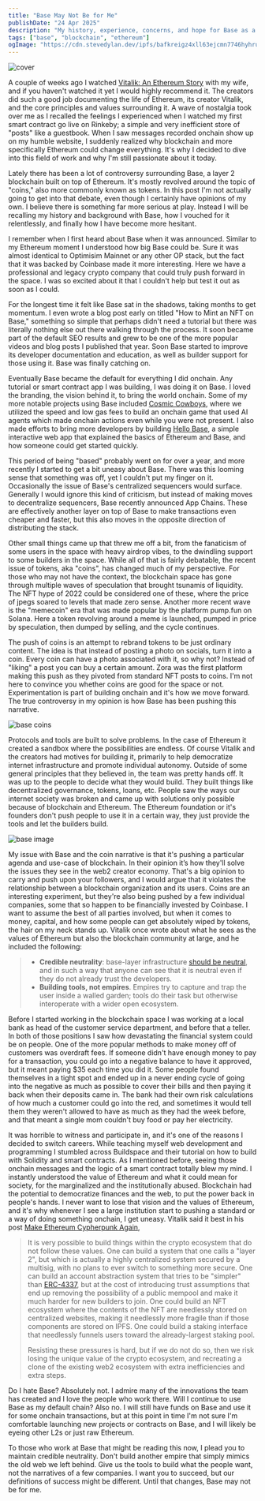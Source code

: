 ```yaml
---
title: "Base May Not Be for Me"
publishDate: "24 Apr 2025"
description: "My history, experience, concerns, and hope for Base as a viable L2 solution"
tags: ["base", "blockchain", "ethereum"]
ogImage: "https://cdn.stevedylan.dev/ipfs/bafkreigz4xll63ejcmn7746hyhruik6uxneglaohbxzpcqorhmm5tvn6qu"
---
```


![cover](https://cdn.stevedylan.dev/ipfs/bafkreigz4xll63ejcmn7746hyhruik6uxneglaohbxzpcqorhmm5tvn6qu)

A couple of weeks ago I watched [Vitalik: An Ethereum Story](https://ethereumfilm.xyz) with my wife, and if you haven't watched it yet I would highly recommend it. The creators did such a good job documenting the life of Ethereum, its creator Vitalik, and the core principles and values surrounding it. A wave of nostalgia took over me as I recalled the feelings I experienced when I watched my first smart contract go live on Rinkeby; a simple and very inefficient store of "posts" like a guestbook. When I saw messages recorded onchain show up on my humble website, I suddenly realized why blockchain and more specifically Ethereum could change everything. It's why I decided to dive into this field of work and why I'm still passionate about it today.

Lately there has been a lot of controversy surrounding Base, a layer 2 blockchain built on top of Ethereum. It's mostly revolved around the topic of "coins," also more commonly known as tokens. In this post I'm not actually going to get into that debate, even though I certainly have opinions of my own. I believe there is something far more serious at play. Instead I will be recalling my history and background with Base, how I vouched for it relentlessly, and finally how I have become more hesitant.

I remember when I first heard about Base when it was announced. Similar to my Ethereum moment I understood how big Base could be. Sure it was almost identical to Optimisim Mainnet or any other OP stack, but the fact that it was backed by Coinbase made it more interesting. Here we have a professional and legacy crypto company that could truly push forward in the space. I was so excited about it that I couldn't help but test it out as soon as I could.

For the longest time it felt like Base sat in the shadows, taking months to get momentum. I even wrote a blog post early on titled "How to Mint an NFT on Base," something so simple that perhaps didn't need a tutorial but there was literally nothing else out there walking through the process. It soon became part of the default SEO results and grew to be one of the more popular videos and blog posts I published that year. Soon Base started to improve its developer documentation and education, as well as builder support for those using it. Base was finally catching on.

Eventually Base became the default for everything I did onchain. Any tutorial or smart contract app I was building, I was doing it on Base. I loved the branding, the vision behind it, to bring the world onchain. Some of my more notable projects using Base included [Cosmic Cowboys](https://ethglobal.com/showcase/cosmic-cowboys-3q0co), where we utilized the speed and low gas fees to build an onchain game that used AI agents which made onchain actions even while you were not present. I also made efforts to bring more developers by building [Hello Base](https://hellobase.dev), a simple interactive web app that explained the basics of Ethereum and Base, and how someone could get started quickly.

This period of being "based" probably went on for over a year, and more recently I started to get a bit uneasy about Base. There was this looming sense that something was off, yet I couldn't put my finger on it. Occasionally the issue of Base's centralized sequencers would surface. Generally I would ignore this kind of criticism, but instead of making moves to decentralize sequencers, Base recently announced App Chains. These are effectively another layer on top of Base to make transactions even cheaper and faster, but this also moves in the opposite direction of distributing the stack.

Other small things came up that threw me off a bit, from the fanaticism of some users in the space with heavy airdrop vibes, to the dwindling support to some builders in the space. While all of that is fairly debatable, the recent issue of tokens, aka "coins", has changed much of my perspective. For those who may not have the context, the blockchain space has gone through multiple waves of speculation that brought tsunamis of liquidity. The NFT hype of 2022 could be considered one of these, where the price of jpegs soared to levels that made zero sense. Another more recent wave is the "memecoin" era that was made popular by the platform pump.fun on Solana. Here a token revolving around a meme is launched, pumped in price by speculation, then dumped by selling, and the cycle continues.

The push of coins is an attempt to rebrand tokens to be just ordinary content. The idea is that instead of posting a photo on socials, turn it into a coin. Every coin can have a photo associated with it, so why not? Instead of "liking" a post you can buy a certain amount. Zora was the first platform making this push as they pivoted from standard NFT posts to coins. I'm not here to convince you whether coins are good for the space or not. Experimentation is part of building onchain and it's how we move forward. The true controversy in my opinion is how Base has been pushing this narrative.

![base coins](https://cdn.stevedylan.dev/ipfs/bafkreia2vm74vv4pzdtxjxgwvztt2eug4ukelhr3lrs6jzywk7jtnudena?filename=image.png)

Protocols and tools are built to solve problems. In the case of Ethereum it created a sandbox where the possibilities are endless. Of course Vitalik and the creators had motives for building it, primarily to help democratize internet infrastructure and promote individual autonomy. Outside of some general principles that they believed in, the team was pretty hands off. It was up to the people to decide what they would build. They built things like decentralized governance, tokens, loans, etc. People saw the ways our internet society was broken and came up with solutions only possible because of blockchain and Ethereum. The Ethereum foundation or it's founders don't push people to use it in a certain way, they just provide the tools and let the builders build.

![base image](https://cdn.stevedylan.dev/ipfs/bafkreifip5jfzeaha4xpankxyhllsixijxz3vvvxjxaahxeuz4lrrpyqpq)

My issue with Base and the coin narrative is that it's pushing a particular agenda and use-case of blockchain. In their opinion it’s how they'll solve the issues they see in the web2 creator economy. That's a big opinion to carry and push upon your followers, and I would argue that it violates the relationship between a blockchain organization and its users. Coins are an interesting experiment, but they're also being pushed by a few individual companies, some that so happen to be financially invested by Coinbase. I want to assume the best of all parties involved, but when it comes to money, capital, and how some people can get absolutely wiped by tokens, the hair on my neck stands up. Vitalik once wrote about what he sees as the values of Ethereum but also the blockchain community at large, and he included the following:

> - **Credible neutrality**: base-layer infrastructure [should be neutral](https://nakamoto.com/credible-neutrality/), and in such a way that anyone can see that it is neutral even if they do not already trust the developers.
> - **Building tools, not empires**. Empires try to capture and trap the user inside a walled garden; tools do their task but otherwise interoperate with a wider open ecosystem.

Before I started working in the blockchain space I was working at a local bank as head of the customer service department, and before that a teller. In both of those positions I saw how devastating the financial system could be on people. One of the more popular methods to make money off of customers was overdraft fees. If someone didn't have enough money to pay for a transaction, you could go into a negative balance to have it approved, but it meant paying $35 each time you did it. Some people found themselves in a tight spot and ended up in a never ending cycle of going into the negative as much as possible to cover their bills and then paying it back when their deposits came in. The bank had their own risk calculations of how much a customer could go into the red, and sometimes it would tell them they weren't allowed to have as much as they had the week before, and that meant a single mom couldn't buy food or pay her electricity.

It was horrible to witness and participate in, and it's one of the reasons I decided to switch careers. While teaching myself web development and programming I stumbled across Buildspace and their tutorial on how to build with Solidity and smart contracts. As I mentioned before, seeing those onchain messages and the logic of a smart contract totally blew my mind. I instantly understood the value of Ethereum and what it could mean for society, for the marginalized and the institutionally abused. Blockchain had the potential to democratize finances and the web, to put the power back in people's hands. I never want to lose that vision and the values of Ethereum, and it's why whenever I see a large institution start to pushing a standard or a way of doing something onchain, I get uneasy. Vitalik said it best in his post [Make Ethereum Cypherpunk Again](https://vitalik.eth.limo/general/2023/12/28/cypherpunk.html),

> It is very possible to build things within the crypto ecosystem that do not follow these values. One can build a system that one calls a "layer 2", but which is actually a highly centralized system secured by a multisig, with no plans to ever switch to something more secure. One can build an account abstraction system that tries to be "simpler" than [ERC-4337](https://eips.ethereum.org/EIPS/eip-4337), but at the cost of introducing trust assumptions that end up removing the possibility of a public mempool and make it much harder for new builders to join. One could build an NFT ecosystem where the contents of the NFT are needlessly stored on centralized websites, making it needlessly more fragile than if those components are stored on IPFS. One could build a staking interface that needlessly funnels users toward the already-largest staking pool.
>
> Resisting these pressures is hard, but if we do not do so, then we risk losing the unique value of the crypto ecosystem, and recreating a clone of the existing web2 ecosystem with extra inefficiencies and extra steps.

Do I hate Base? Absolutely not. I admire many of the innovations the team has created and I love the people who work there. Will I continue to use Base as my default chain? Also no. I will still have funds on Base and use it for some onchain transactions, but at this point in time I'm not sure I'm comfortable launching new projects or contracts on Base, and I will likely be eyeing other L2s or just raw Ethereum.

To those who work at Base that might be reading this now, I plead you to maintain credible neutrality. Don't build another empire that simply mimics the old web we left behind. Give us the tools to build what the people want, not the narratives of a few companies. I want you to succeed, but our definitions of success might be different. Until that changes, Base may not be for me.

